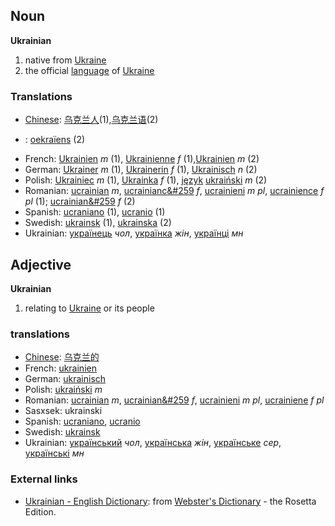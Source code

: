 == Noun ==
'''Ukrainian'''

# native from [[Ukraine]]
# the official [[language]] of [[Ukraine]]

=== Translations ===
*[[Chinese]]: [[乌克兰人]](1),[[乌克兰语]](2)
*{{msg:nl}}: [[oekraïens]] (2)
*French: [[Ukrainien]] ''m'' (1), [[Ukrainienne]] ''f'' (1),[[Ukrainien]] ''m'' (2)
*German: [[Ukrainer]] ''m'' (1), [[Ukrainerin]] ''f'' (1), [[Ukrainisch]] ''n'' (2)
*Polish: [[Ukrainiec]] ''m'' (1), [[Ukrainka]] ''f'' (1), [[język]] [[ukraiński]] ''m'' (2)
*Romanian: [[ucrainian]] ''m'', [[ucrainianc&#259]] ''f'', [[ucrainieni]] ''m pl'', [[ucrainience]] ''f pl'' (1); [[ucrainian&#259]] ''f'' (2)
*Spanish: [[ucraniano]] (1), [[ucranio]] (1)
*Swedish: [[ukrainsk]] (1), [[ukrainska]] (2)
*Ukrainian: [[українець]] ''чол'', [[українка]] ''жін'', [[українці]] ''мн''

== Adjective ==
'''Ukrainian'''

# relating to [[Ukraine]] or its people

=== translations ===
*[[Chinese]]: [[乌克兰的]]
*French: [[ukrainien]]
*German: [[ukrainisch]]
*Polish: [[ukraiński]] ''m''
*Romanian: [[ucrainian]] ''m'', [[ucrainian&#259]] ''f'', [[ucrainieni]] ''m pl'', [[ucrainiene]] ''f pl''
*Sasxsek: ukrainski
*Spanish: [[ucraniano]], [[ucranio]]
*Swedish: [[ukrainsk]]
*Ukrainian: [[український]] ''чол'', [[українська]] ''жін'', [[українське]] ''сер'', [[українські]] ''мн''

=== External links ===
*[http://www.websters-online-dictionary.org/definition/Ukranian-english/ Ukrainian - English Dictionary]: from [http://www.websters-online-dictionary.org/ Webster's Dictionary] - the Rosetta Edition.